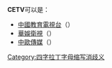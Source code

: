 '''CETV'''可以是：
* [[中國教育電視台|中國教育電視台]]（{{Lang-en|'''China Education Television'''}}）
* [[華娛衛視|華娛衛視]]（{{Lang-en|'''China Entertainment Television'''}}）
* [[中歐傳媒|中歐傳媒]]（{{Lang-en|'''Central European Media Enterprises'''}}）
{{消歧义}}
[[Category:四字拉丁字母缩写消歧义|Category:四字拉丁字母缩写消歧义]]